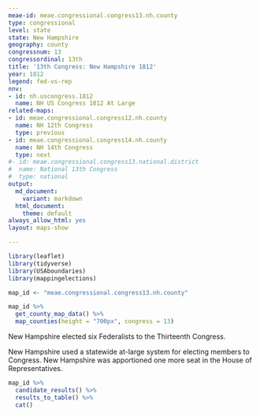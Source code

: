 ```yaml
---
meae-id: meae.congressional.congress13.nh.county
type: congressional
level: state
state: New Hampshire
geography: county
congressnum: 13
congressordinal: 13th
title: '13th Congress: New Hampshire 1812'
year: 1812
legend: fed-vs-rep
nnv:
- id: nh.uscongress.1812
  name: NH US Congress 1812 At Large
related-maps:
- id: meae.congressional.congress12.nh.county
  name: NH 12th Congress
  type: previous
- id: meae.congressional.congress14.nh.county
  name: NH 14th Congress
  type: next
#- id: meae.congressional.congress13.national.district
#  name: National 13th Congress
#  type: national
output:
  md_document:
    variant: markdown
  html_document:
    theme: default
always_allow_html: yes
layout: maps-show

---
```


```r
library(leaflet)
library(tidyverse)
library(USAboundaries)
library(mappingelections)

map_id <- "meae.congressional.congress13.nh.county"
```

<div class="map">

```r
map_id %>%
  get_county_map_data() %>%
  map_counties(height = "700px", congress = 13)
```

</div>

New Hampshire elected six Federalists to the Thirteenth Congress.

New Hampshire used a statewide at-large system for electing members to Congress. New Hampshire was apportioned one more seat in the House of Representatives.

<div class="results-table">

```r
map_id %>%
  candidate_results() %>%
  results_to_table() %>%
  cat()
```

</div>
